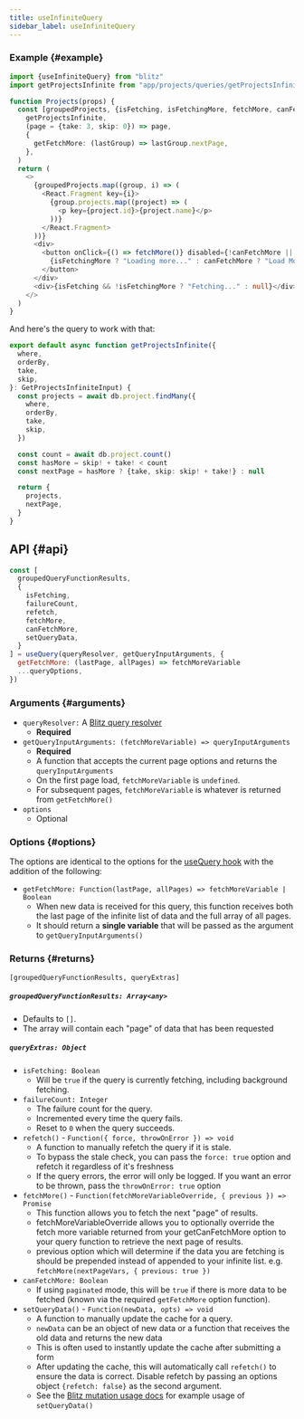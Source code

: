 ```yaml
---
title: useInfiniteQuery
sidebar_label: useInfiniteQuery
---
```


### Example {#example}

```ts
import {useInfiniteQuery} from "blitz"
import getProjectsInfinite from "app/projects/queries/getProjectsInfinite"

function Projects(props) {
  const [groupedProjects, {isFetching, isFetchingMore, fetchMore, canFetchMore}] = useInfiniteQuery(
    getProjectsInfinite,
    (page = {take: 3, skip: 0}) => page,
    {
      getFetchMore: (lastGroup) => lastGroup.nextPage,
    },
  )
  return (
    <>
      {groupedProjects.map((group, i) => (
        <React.Fragment key={i}>
          {group.projects.map((project) => (
            <p key={project.id}>{project.name}</p>
          ))}
        </React.Fragment>
      ))}
      <div>
        <button onClick={() => fetchMore()} disabled={!canFetchMore || !!isFetchingMore}>
          {isFetchingMore ? "Loading more..." : canFetchMore ? "Load More" : "Nothing more to load"}
        </button>
      </div>
      <div>{isFetching && !isFetchingMore ? "Fetching..." : null}</div>
    </>
  )
}
```

And here's the query to work with that:

```ts
export default async function getProjectsInfinite({
  where,
  orderBy,
  take,
  skip,
}: GetProjectsInfiniteInput) {
  const projects = await db.project.findMany({
    where,
    orderBy,
    take,
    skip,
  })

  const count = await db.project.count()
  const hasMore = skip! + take! < count
  const nextPage = hasMore ? {take, skip: skip! + take!} : null

  return {
    projects,
    nextPage,
  }
}
```

## API {#api}

<!-- prettier-ignore -->
```js
const [
  groupedQueryFunctionResults,
  {
    isFetching,
    failureCount,
    refetch,
    fetchMore,
    canFetchMore,
    setQueryData,
  }
] = useQuery(queryResolver, getQueryInputArguments, {
  getFetchMore: (lastPage, allPages) => fetchMoreVariable
  ...queryOptions,
})
```

### Arguments {#arguments}

- `queryResolver:` A [Blitz query resolver](./query-resolvers)
  - **Required**
- `getQueryInputArguments: (fetchMoreVariable) => queryInputArguments`
  - **Required**
  - A function that accepts the current page options and returns the `queryInputArguments`
  - On the first page load, `fetchMoreVariable` is `undefined`.
  - For subsequent pages, `fetchMoreVariable` is whatever is returned from `getFetchMore()`
- `options`
  - Optional

### Options {#options}

The options are identical to the options for the [useQuery hook](./use-query) with the addition of the following:

- `getFetchMore: Function(lastPage, allPages) => fetchMoreVariable | Boolean`
  - When new data is received for this query, this function receives both the last page of the infinite list of data and the full array of all pages.
  - It should return a **single variable** that will be passed as the argument to `getQueryInputArguments()`

### Returns {#returns}

`[groupedQueryFunctionResults, queryExtras]`

##### `groupedQueryFunctionResults: Array<any>`

- Defaults to `[]`.
- The array will contain each "page" of data that has been requested

##### `queryExtras: Object`

- `isFetching: Boolean`
  - Will be `true` if the query is currently fetching, including background fetching.
- `failureCount: Integer`
  - The failure count for the query.
  - Incremented every time the query fails.
  - Reset to `0` when the query succeeds.
- `refetch()` - `Function({ force, throwOnError }) => void`
  - A function to manually refetch the query if it is stale.
  - To bypass the stale check, you can pass the `force: true` option and refetch it regardless of it's freshness
  - If the query errors, the error will only be logged. If you want an error to be thrown, pass the `throwOnError: true` option
- `fetchMore()` - `Function(fetchMoreVariableOverride, { previous }) => Promise`
  - This function allows you to fetch the next "page" of results.
  - fetchMoreVariableOverride allows you to optionally override the fetch more variable returned from your getCanFetchMore option to your query function to retrieve the next page of results.
  - previous option which will determine if the data you are fetching is should be prepended instead of appended to your infinite list. e.g. `fetchMore(nextPageVars, { previous: true })`
- `canFetchMore: Boolean`
  - If using `paginated` mode, this will be `true` if there is more data to be fetched (known via the required `getFetchMore` option function).
- `setQueryData()` - `Function(newData, opts) => void`
  - A function to manually update the cache for a query.
  - `newData` can be an object of new data or a function that receives the old data and returns the new data
  - This is often used to instantly update the cache after submitting a form
  - After updating the cache, this will automatically call `refetch()` to ensure the data is correct. Disable refetch by passing an options object `{refetch: false}` as the second argument.
  - See the [Blitz mutation usage docs](./mutation-usage#setQueryData) for example usage of `setQueryData()`
